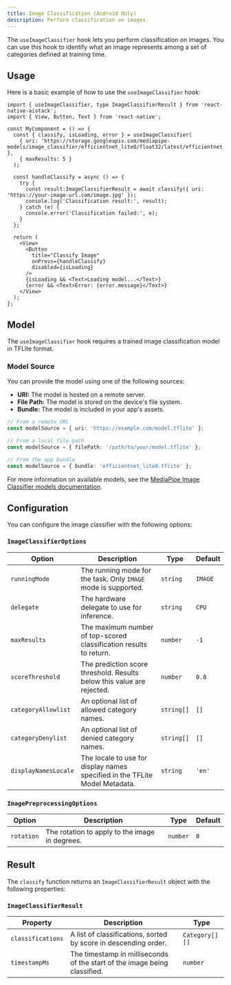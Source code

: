 ```yaml
---
title: Image Classification (Android Only)
description: Perform classification on images.
---
```



The `useImageClassifier` hook lets you perform classification on images. You can use this hook to identify what an image represents among a set of categories defined at training time.

## Usage

Here is a basic example of how to use the `useImageClassifier` hook:

```tsx
import { useImageClassifier, type ImageClassifierResult } from 'react-native-aistack';
import { View, Button, Text } from 'react-native';

const MyComponent = () => {
  const { classify, isLoading, error } = useImageClassifier(
    { uri: 'https://storage.googleapis.com/mediapipe-models/image_classifier/efficientnet_lite0/float32/latest/efficientnet_lite0.tflite' },
    { maxResults: 5 }
  );

  const handleClassify = async () => {
    try {
      const result:ImageClassifierResult = await classify({ uri: 'https://your-image-url.com/image.jpg' });
      console.log('Classification result:', result);
    } catch (e) {
      console.error('Classification failed:', e);
    }
  };

  return (
    <View>
      <Button
        title="Classify Image"
        onPress={handleClassify}
        disabled={isLoading}
      />
      {isLoading && <Text>Loading model...</Text>}
      {error && <Text>Error: {error.message}</Text>}
    </View>
  );
};
```

## Model

The `useImageClassifier` hook requires a trained image classification model in TFLite format.

### Model Source

You can provide the model using one of the following sources:

- **URI:** The model is hosted on a remote server.
- **File Path:** The model is stored on the device's file system.
- **Bundle:** The model is included in your app's assets.

```ts
// From a remote URL
const modelSource = { uri: 'https://example.com/model.tflite' };

// From a local file path
const modelSource = { filePath: '/path/to/your/model.tflite' };

// From the app bundle
const modelSource = { bundle: 'efficientnet_lite0.tflite' };
```

For more information on available models, see the [MediaPipe Image Classifier models documentation](https://ai.google.dev/edge/mediapipe/solutions/vision/image_classifier/index#models).

## Configuration

You can configure the image classifier with the following options:

### `ImageClassifierOptions`

| Option               | Description                                                                                                                                                           | Type       | Default       |
| -------------------- | --------------------------------------------------------------------------------------------------------------------------------------------------------------------- | ---------- | ------------- |
| `runningMode`        | The running mode for the task. Only `IMAGE` mode is supported.                                                                                                        | `string`   | `IMAGE`       |
| `delegate`           | The hardware delegate to use for inference.                                                                                                                           | `string`   | `CPU`         |
| `maxResults`         | The maximum number of top-scored classification results to return.                                                                                                    | `number`   | `-1`          |
| `scoreThreshold`     | The prediction score threshold. Results below this value are rejected.                                                                                                | `number`   | `0.0`         |
| `categoryAllowlist`  | An optional list of allowed category names.                                                                                                                           | `string[]` | `[]`          |
| `categoryDenylist`   | An optional list of denied category names.                                                                                                                            | `string[]` | `[]`          |
| `displayNamesLocale` | The locale to use for display names specified in the TFLite Model Metadata.                                                                                           | `string`   | `'en'`        |

### `ImagePreprocessingOptions`

| Option      | Description                                | Type     | Default |
| ----------- | ------------------------------------------ | -------- | ------- |
| `rotation`  | The rotation to apply to the image in degrees. | `number` | `0`     |

## Result

The `classify` function returns an `ImageClassifierResult` object with the following properties:

### `ImageClassifierResult`

| Property          | Description                                                              | Type           |
| ----------------- | ------------------------------------------------------------------------ | -------------- |
| `classifications` | A list of classifications, sorted by score in descending order.          | `Category[][]` |
| `timestampMs`     | The timestamp in milliseconds of the start of the image being classified. | `number`       |